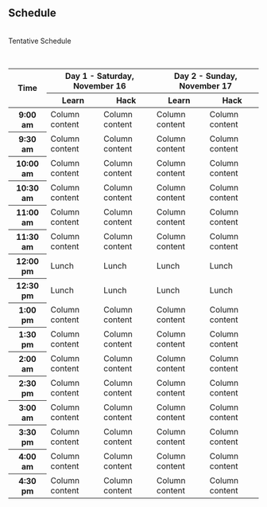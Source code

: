 <section id="schedule" class="bg-dark">
<div class="container">
<div class="row">
<div class="col-lg-12 mx-auto text-center">
<h2>Schedule</h2>

<br>Tentative Schedule

<br><table class="table table-hover text-center text-white">
<thead>
<tr>
<th scope="col" rowspan="2">Time</th>
<th scope="col" colspan="2">Day 1 - Saturday, November 16</th>
<th scope="col" colspan="2">Day 2 - Sunday, November 17</th>
</tr>
<tr>
<th scope="col">Learn</th>
<th scope="col">Hack</th>
<th scope="col">Learn</th>
<th scope="col">Hack</th>
</tr>
</thead>
<tbody>
<tr class="table-default">
<th scope="row">9:00 am</th>
<td>Column content</td>
<td>Column content</td>
<td>Column content</td>
<td>Column content</td>
</tr>
<tr class="table-default">
<th scope="row">9:30 am</th>
<td>Column content</td>
<td>Column content</td>
<td>Column content</td>
<td>Column content</td>
</tr>
<tr class="table-default">
<th scope="row">10:00 am</th>
<td>Column content</td>
<td>Column content</td>
<td>Column content</td>
<td>Column content</td>
</tr>
<tr class="table-default">
<th scope="row">10:30 am</th>
<td>Column content</td>
<td>Column content</td>
<td>Column content</td>
<td>Column content</td>
</tr>
<tr class="table-default">
<th scope="row">11:00 am</th>
<td>Column content</td>
<td>Column content</td>
<td>Column content</td>
<td>Column content</td>
</tr>
<tr class="table-default">
<th scope="row">11:30 am</th>
<td>Column content</td>
<td>Column content</td>
<td>Column content</td>
<td>Column content</td>
</tr>
<tr class="table-default">
<th scope="row">12:00 pm</th>
<td>Lunch</td>
<td>Lunch</td>
<td>Lunch</td>
<td>Lunch</td>
</tr>
<tr class="table-default">
<th scope="row">12:30 pm</th>
<td>Lunch</td>
<td>Lunch</td>
<td>Lunch</td>
<td>Lunch</td>
</tr>
<tr class="table-default">
<th scope="row">1:00 pm</th>
<td>Column content</td>
<td>Column content</td>
<td>Column content</td>
<td>Column content</td>
</tr>
<tr class="table-default">
<th scope="row">1:30 pm</th>
<td>Column content</td>
<td>Column content</td>
<td>Column content</td>
<td>Column content</td>
</tr>
<tr class="table-default">
<th scope="row">2:00 am</th>
<td>Column content</td>
<td>Column content</td>
<td>Column content</td>
<td>Column content</td>
</tr>
<tr class="table-default">
<th scope="row">2:30 pm</th>
<td>Column content</td>
<td>Column content</td>
<td>Column content</td>
<td>Column content</td>
</tr>
<tr class="table-default">
<th scope="row">3:00 am</th>
<td>Column content</td>
<td>Column content</td>
<td>Column content</td>
<td>Column content</td>
</tr>
<tr class="table-default">
<th scope="row">3:30 pm</th>
<td>Column content</td>
<td>Column content</td>
<td>Column content</td>
<td>Column content</td>
</tr>
<tr class="table-default">
<th scope="row">4:00 am</th>
<td>Column content</td>
<td>Column content</td>
<td>Column content</td>
<td>Column content</td>
</tr>
<tr class="table-default">
<th scope="row">4:30 pm</th>
<td>Column content</td>
<td>Column content</td>
<td>Column content</td>
<td>Column content</td>
</tr>
</tbody>
</table> 
</div>
</div>
</div>
</section>